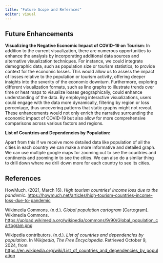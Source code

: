 ---
title: "Future Scope and Refernces"
editor: visual
---

## Future Enhancements

**Visualizing the Negative Economic Impact of COVID-19 on Tourism**: In addition to the current visualization, there are numerous opportunities to enhance the analysis by incorporating additional data sources and alternative visualization techniques. For instance, we could integrate demographic data, such as population size or tourism statistics, to provide context for the economic losses. This would allow us to assess the impact of losses relative to the population or tourism activity, offering deeper insights into the severity of the economic downturn. Furthermore, exploring different visualization formats, such as line graphs to illustrate trends over time or heat maps to visualize losses geographically, could enhance understanding of the data. By employing interactive visualizations, users could engage with the data more dynamically, filtering by region or loss percentage, thus uncovering patterns that static graphs might not reveal. These enhancements would not only enrich the narrative surrounding the economic impact of COVID-19 but also allow for more comprehensive comparisons across various factors and regions.

**List of Countries and Dependencies by Population:**

Apart from this if we receive more detailed data like population of all the cities in each country we can make a more informative and detailed graph. We can use multiple google maps for zooming out to see the countries and continents and zooming in to see the cities. We can also do a similar thing to drill down where we drill down more for each country to see its cities.

## References

HowMuch. (2021, March 16). *High tourism countries’ income loss due to the pandemic*. <https://howmuch.net/articles/high-tourism-countries-income-loss-due-to-pandemic>

Wikimedia Commons. (n.d.). *Global population cartogram* \[Cartogram\]. Wikimedia Commons. <https://upload.wikimedia.org/wikipedia/commons/9/90/Global_population_cartogram.png>

Wikipedia contributors. (n.d.). *List of countries and dependencies by population*. In *Wikipedia, The Free Encyclopedia*. Retrieved October 9, 2024, from <https://en.wikipedia.org/wiki/List_of_countries_and_dependencies_by_population>
